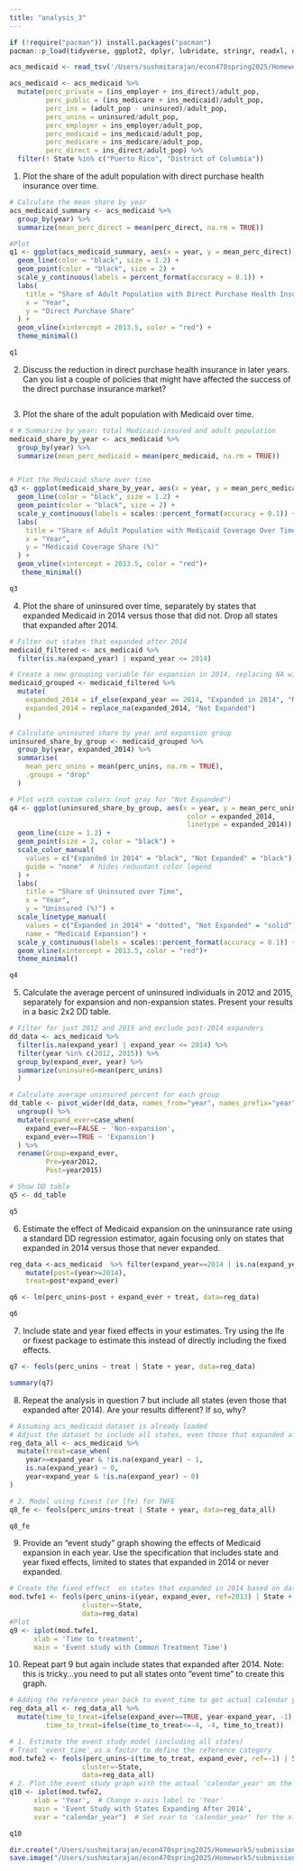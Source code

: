 ```yaml
---
title: "analysis_3"
---
```

```r
if (!require("pacman")) install.packages("pacman")
pacman::p_load(tidyverse, ggplot2, dplyr, lubridate, stringr, readxl, data.table, gdata,modelsummary,rdrobust,readr,lmtest,sandwich,broom,knitr,fixest,scales)

acs_medicaid <- read_tsv('/Users/sushmitarajan/econ470spring2025/Homework5/data/output/acs_medicaid.txt')

acs_medicaid <- acs_medicaid %>%
  mutate(perc_private = (ins_employer + ins_direct)/adult_pop,
         perc_public = (ins_medicare + ins_medicaid)/adult_pop,
         perc_ins = (adult_pop - uninsured)/adult_pop,
         perc_unins = uninsured/adult_pop,
         perc_employer = ins_employer/adult_pop,
         perc_medicaid = ins_medicaid/adult_pop,
         perc_medicare = ins_medicare/adult_pop,
         perc_direct = ins_direct/adult_pop) %>%
  filter(! State %in% c("Puerto Rico", "District of Columbia"))
```

1. Plot the share of the adult population with direct purchase health insurance over time.

```r
# Calculate the mean share by year
acs_medicaid_summary <- acs_medicaid %>%
  group_by(year) %>%
  summarize(mean_perc_direct = mean(perc_direct, na.rm = TRUE))

#Plot
q1 <- ggplot(acs_medicaid_summary, aes(x = year, y = mean_perc_direct)) +
  geom_line(color = "black", size = 1.2) +
  geom_point(color = "black", size = 2) +
  scale_y_continuous(labels = percent_format(accuracy = 0.1)) +
  labs(
    title = "Share of Adult Population with Direct Purchase Health Insurance",
    x = "Year",
    y = "Direct Purchase Share"
  ) +
  geom_vline(xintercept = 2013.5, color = "red") +
  theme_minimal()

q1
```

2. Discuss the reduction in direct purchase health insurance in later years. Can you list a couple of policies that might have affected the success of the direct purchase insurance market?

```r






```

3. Plot the share of the adult population with Medicaid over time.

```r
# # Summarize by year: total Medicaid-insured and adult population
medicaid_share_by_year <- acs_medicaid %>%
  group_by(year) %>%
  summarize(mean_perc_medicaid = mean(perc_medicaid, na.rm = TRUE))


# Plot the Medicaid share over time
q3 <- ggplot(medicaid_share_by_year, aes(x = year, y = mean_perc_medicaid )) +
  geom_line(color = "black", size = 1.2) +
  geom_point(color = "black", size = 2) +
  scale_y_continuous(labels = scales::percent_format(accuracy = 0.1)) +
  labs(
    title = "Share of Adult Population with Medicaid Coverage Over Time",
    x = "Year",
    y = "Medicaid Coverage Share (%)"
  ) +
  geom_vline(xintercept = 2013.5, color = "red")+
   theme_minimal()

q3

```

4. Plot the share of uninsured over time, separately by states that expanded Medicaid in 2014 versus those that did not. Drop all states that expanded after 2014.

```r

# Filter out states that expanded after 2014
medicaid_filtered <- acs_medicaid %>%
  filter(is.na(expand_year) | expand_year <= 2014)

# Create a new grouping variable for expansion in 2014, replacing NA with "Not Expanded"
medicaid_grouped <- medicaid_filtered %>%
  mutate(
    expanded_2014 = if_else(expand_year == 2014, "Expanded in 2014", "Not Expanded"),
    expanded_2014 = replace_na(expanded_2014, "Not Expanded")
  )

# Calculate uninsured share by year and expansion group
uninsured_share_by_group <- medicaid_grouped %>%
  group_by(year, expanded_2014) %>%
  summarise(
    mean_perc_unins = mean(perc_unins, na.rm = TRUE),
    .groups = "drop"
  )

# Plot with custom colors (not gray for "Not Expanded")
q4 <- ggplot(uninsured_share_by_group, aes(x = year, y = mean_perc_unins, 
                                            color = expanded_2014, 
                                            linetype = expanded_2014)) +
  geom_line(size = 1.2) +
  geom_point(size = 2, color = "black") +
  scale_color_manual(
    values = c("Expanded in 2014" = "black", "Not Expanded" = "black"),
    guide = "none"  # hides redundant color legend
  ) +
  labs(
    title = "Share of Uninsured over Time",
    x = "Year",
    y = "Uninsured (%)") + 
  scale_linetype_manual(
    values = c("Expanded in 2014" = "dotted", "Not Expanded" = "solid"),
    name = "Medicaid Expansion") +
  scale_y_continuous(labels = scales::percent_format(accuracy = 0.1)) +
  geom_vline(xintercept = 2013.5, color = "red")+
  theme_minimal()

q4

```


5. Calculate the average percent of uninsured individuals in 2012 and 2015, separately for expansion and non-expansion states. Present your results in a basic 2x2 DD table.
```r

# Filter for just 2012 and 2015 and exclude post-2014 expanders
dd_data <- acs_medicaid %>%
  filter(is.na(expand_year) | expand_year <= 2014) %>%
  filter(year %in% c(2012, 2015)) %>%
  group_by(expand_ever, year) %>%
  summarize(uninsured=mean(perc_unins)
  )

# Calculate average uninsured percent for each group
dd_table <- pivot_wider(dd_data, names_from="year", names_prefix="year", values_from="uninsured") %>%
  ungroup() %>%
  mutate(expand_ever=case_when(
    expand_ever==FALSE ~ 'Non-expansion',
    expand_ever==TRUE ~ 'Expansion')
  ) %>%
  rename(Group=expand_ever,
         Pre=year2012,
         Post=year2015)

# Show DD table
q5 <- dd_table

q5

```
6. Estimate the effect of Medicaid expansion on the uninsurance rate using a standard DD regression estimator, again focusing only on states that expanded in 2014 versus those that never expanded.
```r
reg_data <-acs_medicaid  %>% filter(expand_year==2014 | is.na(expand_year), !is.na(expand_ever)) %>%
    mutate(post=(year>=2014),
    treat=post*expand_ever)

q6 <- lm(perc_unins~post + expand_ever + treat, data=reg_data)

q6
```
7. Include state and year fixed effects in your estimates. Try using the lfe or fixest package to estimate this instead of directly including the fixed effects.
```r

q7 <- feols(perc_unins ~ treat | State + year, data=reg_data)

summary(q7)

```
8. Repeat the analysis in question 7 but include all states (even those that expanded after 2014). Are your results different? If so, why?
```r
# Assuming acs_medicaid dataset is already loaded
# Adjust the dataset to include all states, even those that expanded after 2014
reg_data_all <- acs_medicaid %>%
  mutate(treat=case_when(
    year>=expand_year & !is.na(expand_year) ~ 1,
    is.na(expand_year) ~ 0,
    year<expand_year & !is.na(expand_year) ~ 0)
)

# 2. Model using fixest (or lfe) for TWFE
q8_fe <- feols(perc_unins~treat | State + year, data=reg_data_all)

q8_fe


```
9. Provide an “event study” graph showing the effects of Medicaid expansion in each year. Use the specification that includes state and year fixed effects, limited to states that expanded in 2014 or never expanded.
```r
# Create the fixed effect  on states that expanded in 2014 based on data from above
mod.twfe1 <- feols(perc_unins~i(year, expand_ever, ref=2013) | State + year,
                  cluster=~State,
                  data=reg_data)
#Plot
q9 <- iplot(mod.twfe1, 
      xlab = 'Time to treatment',
      main = 'Event study with Common Treatment Time')

```

10. Repeat part 9 but again include states that expanded after 2014. Note: this is tricky…you need to put all states onto “event time” to create this graph.
```r

# Adding the reference year back to event_time to get actual calendar years
reg_data_all <- reg_data_all %>%
  mutate(time_to_treat=ifelse(expand_ever==TRUE, year-expand_year, -1),
         time_to_treat=ifelse(time_to_treat<=-4, -4, time_to_treat))

# 1. Estimate the event study model (including all states)
# Treat 'event_time' as a factor to define the reference category
mod.twfe2 <- feols(perc_unins~i(time_to_treat, expand_ever, ref=-1) | State + year,
                  cluster=~State,
                  data=reg_data_all)
# 2. Plot the event study graph with the actual 'calendar_year' on the x-axis
q10 <- iplot(mod.twfe2, 
      xlab = 'Year',  # Change x-axis label to 'Year'
      main = 'Event Study with States Expanding After 2014',
      xvar = "calendar_year")  # Set xvar to 'calendar_year' for the x-axis

q10

```

```r
dir.create("/Users/sushmitarajan/econ470spring2025/Homework5/submission3/results", recursive = TRUE)
save.image("/Users/sushmitarajan/econ470spring2025/Homework5/submission3/results/Hwk5_workspace.RData")
```

